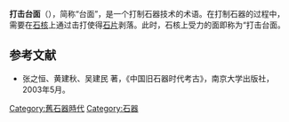 '''打击台面'''（{{lang-en|Striking platform}}），简称“台面”，是一个打制石器技术的术语。在打制石器的过程中，需要在[[石核|石核]]上通过击打使得[[石片|石片]]剥落。此时，石核上受力的面即称为“打击台面。

==参考文献==
*张之恒、黄建秋、吴建民 著，《中国旧石器时代考古》，南京大学出版社，2003年5月。

[[Category:舊石器時代|Category:舊石器時代]]
[[Category:石器|Category:石器]]